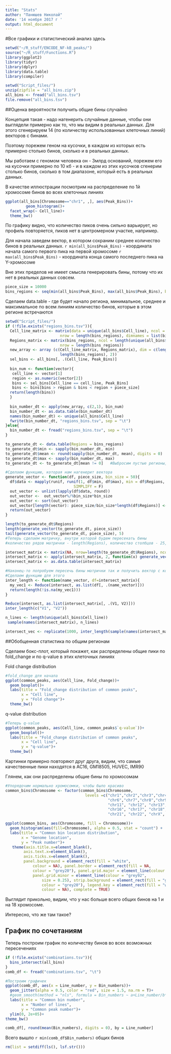 ```yaml
---
title: "Stats"
author: "Панюшев Николай"
date: '14 ноября 2017 г '
output: html_document
---
```


#Все графики и статистический анализ здесь

```r
setwd("~/R_stuff/ENCODE_NF-kB_peaks/")
source("~/R_stuff/Functions.R")
library(ggplot2)
library(tidyr)
library(dplyr)
library(data.table)
library(compiler)
```

```r
setwd("Script_files/")
unzip(zipfile = "all_bins.zip")
all_bins <- fread("all_bins.tsv")
file.remove("all_bins.tsv")
```

##Оценка вероятности получить общие бины случайно

Концепция такая - надо нагенерить случайные данные, чтобы они выглядели примерно как то, что мы видим в реальных данных. 
Для этого сгенерируем 14 (по количеству использованных клеточных линий) векторов с бинами.  

Поэтому порежем геном на кусочки, в каждом из которых есть примерно столько бинов, сколько и в реальных данных. 

Мы работаем с геномом человека он - 3млрд оснований, порежем его на кусочки примерно по 10 кб - и в каждом из этих кусочков сгенерим столько бинов, сколько в том диапазоне, который есть в реальных данных. 


В качестве иллюстрации посмотрим на распределение по 1й хромосоме бинов во всех клеточных линиях
```r
ggplot(all_bins[Chromosome=="chr1", ,], aes(Peak_Bins))+
         geom_histogram()+
  facet_wrap(~ Cell_line)+       
  theme_bw()
```

По графику видно, что количество пиков очень сильно варьирует, но профиль повторяется, пиков нет в центромерном участке, например. 

Для начала заведем вектор, в котором сохраним среднее количество бинов в реальных данных.
`r min(all_bins$Peak_Bins)` - координата начала самого первого пика на первой хромосоме
`r max(all_bins$Peak_Bins)` - координата конца самого последнего пика на Y-хромосоме

Вне этих пределов не имеет смысла генерировать бины, потому что их нет в реальных данных совсем.

```r
piece_size = 10000
bins_regions <- seq(min(all_bins$Peak_Bins), max(all_bins$Peak_Bins), by = piece_size) #Определили координаты начала участков, где будем пики генерить
```

Cделаем data.table - где будет начало региона, минимальное, среднее и максимальное по всем линиям количество бинов, которые в этом регионе встречаются

```r
setwd("Script_files/")
if (!file.exists("regions_bins.tsv")){
  Cell_line_matrix <- matrix(data = unique(all_bins$Cell_line), ncol = length(unique(all_bins$Cell_line)),
                        nrow = length(bins_regions), dimnames = list(bins_regions, unique(all_bins$Cell_line)))
  Regions_matrix <- matrix(bins_regions, ncol = length(unique(all_bins$Cell_line)),
                        nrow = length(bins_regions))
  new_array <- array (c(Cell_line_matrix, Regions_matrix), dim = c(length(unique(all_bins$Cell_line)),
                        length(bins_regions), 2))
  sel_bins <- all_bins[, .(Cell_line, Peak_Bins)]
  
  bin_num <- function(vector){
   cell_line <- vector[1]
   region <- as.numeric(vector[2])
   bins <- sel_bins[Cell_line == cell_line, Peak_Bins]
   bins <- bins[bins > region & bins < region + piece_size]
  return(length(bins))
  }
  
  bin_number_dt <- apply(new_array, c(2,1), bin_num)
  bin_number_dt <- as.data.table(bin_number_dt)
  names(bin_number_dt) <- unique(all_bins$Cell_line) 
  fwrite(bin_number_dt, "regions_bins.tsv", sep = "\t")
}else{
  bin_number_dt <- fread("regions_bins.tsv", sep = "\t")
}

to_generate_dt <- data.table(Regions = bins_regions)
to_generate_dt$min <- sapply(bin_number_dt, min)
to_generate_dt$mean <- round(sapply(bin_number_dt, mean), digits = 0)
to_generate_dt$max <- sapply(bin_number_dt, max)
to_generate_dt <- to_generate_dt[mean != 0]   #Выбросим пустые регионы, где в среднем нет бинов, только выбросы какие-то

#Сделаем функцию, которая нам нагенерит вектора
generate_vector <- function(df, piece_size, bin_size = 50){
  df$data <- mapply(runif, runif(1, df$min, df$max), min = df$Regions, max = (df$Regions + piece_size),
                              SIMPLIFY = F)
  out_vector <- unlist(lapply(df$data, round))
  out_vector <-  out_vector%/%bin_size*bin_size
  out_vector <- sort(out_vector)
  out_vector[length(vector): piece_size/bin_size*length(df$Regions)] <- NA
  return(out_vector)
}

length(to_generate_dt$Regions)
length(generate_vector(to_generate_dt, piece_size))
tail(generate_vector(to_generate_dt, piece_size), 5)
#Теперь сделаем матричку, внутри которой будем пересекать бины
#количество рядов матрички - length(Regions), количество столбцов - 25, этого будет достаточно для генерации 1000 уникальных сочетаний по 14 линиям

intersect_matrix <- matrix(NA, nrow=length(to_generate_dt$Regions), ncol = 25)
intersect_matrix <- apply(intersect_matrix, 2, function(x) generate_vector(to_generate_dt, piece_size))
intersect_matrix <- as.data.table(intersect_matrix)

#Наконец-то попробуем пересечь бины матрички так и получить вектор с количеством общих бинов
#Сделаем функцию для этого
inter_length <- function(name_vector, df=intersect_matrix){
  my_vec1 <- Reduce(intersect, as.list(df[, .(name_vector)]))
  return(length(!is.na(my_vec1)))
}

Reduce(intersect, as.list(intersect_matrix[, .(V1, V2)]))
inter_length(c("V1", "V2"))

n_lines <- length(unique(all_bins$Cell_line))
 sample(names(intersect_matrix), n_lines)

intersect_vec <- replicate(1000, inter_length(sample(names(intersect_matrix), n_lines))) 

```


##Обобщенная статистика по общим регионам

Сделаем бокс-плот, который покажет, как распределены общие пики по fold_change и по q-value в этих клеточных линиях

Fold change distribution
```r
#fold_change для начала
ggplot(common_peaks, aes(Cell_line, Fold_change))+
  geom_boxplot()+
  labs(title = "Fold_change distribution of common peaks",
       x = "Cell line",
       y = "Fold change")+
  theme_bw()
```

q-value distribution
```r
#Теперь q-value
ggplot(common_peaks, aes(Cell_line, common_peaks$`q-value`))+
  geom_boxplot()+
  labs(title = "Fold_change distribution of common peaks",
       x = "Cell line",
       y = "q-value")+
  theme_bw()
```
Картинки примерно повторяют друг друга, видим, что самые качественные пики находятся в AC16, GM18505, HUVEC, IMR90

Глянем, как они распределены общие бины по хромосомам

```r
#Упорядочим нормально хромосомки, чтобы было красиво
common_bins$Chromosome <- factor(common_bins$Chromosome, 
                                   levels =c("chr1","chr2","chr3","chr4","chr5",
                                             "chr6","chr7","chr8","chr9","chr10",
                                             "chr11", "chr12", "chr13", "chr14", "chr15",
                                             "chr16", "chr17", "chr18", "chr19", "chr20",
                                             "chr21", "chr22", "chrX", "chrY"))

ggplot(common_bins, aes(Chromosome, fill = Chromosome))+
  geom_histogram(aes(fill=Chromosome), alpha = 0.5, stat = "count") +
  labs(title = "Common bin location distribution",
       x = "Genome location",
       y = "Peak number")+
   theme(axis.title.x=element_blank(),
        axis.text.x=element_blank(),
        axis.ticks.x=element_blank(),
        panel.background = element_rect(fill = "white", 
            colour = NA), panel.border = element_rect(fill = NA, 
            colour = "grey20"), panel.grid.major = element_line(colour = "grey92"), 
            panel.grid.minor = element_line(colour = "grey92", 
                size = 0.25), strip.background = element_rect(fill = "grey85", 
                colour = "grey20"), legend.key = element_rect(fill = "white", 
                colour = NA), complete = TRUE)
```

Выглядит прикольно, видим, что у нас больше всего общих бинов на 1 и на 18 хромосоме.

Интересно, что же там такое?

## График по сочетаниям

Теперь построим график по количеству бинов во всех возможных пересечениях
```r
if (!file.exists("combinations.tsv")){
  bins_intersect(all_bins)
}
comb_df <- fread("combinations.tsv", "\t")
```

```r
#Построим графичек
ggplot(comb_df, aes(x = Line_number, y = Bin_numbers))+
  geom_jitter(alpha = 0.5, color = "red", size = 1.5, na.rm = T)+
  #geom_smooth(method = "nls", formula = Bin_numbers ~ a+Line_number/b*Line_number,  se = FALSE, fullrange = TRUE)+
  labs(title = "Common bin number",
       x = "Number of lines",
       y = "Common peak number")+
  ylim(0, 2e+05)+
theme_bw()
```

```r
comb_df[, round(mean(Bin_numbers), digits = 0), by = Line_number] 
```
Всего вышло `r min(comb_df$Bin_numbers)` общих бинов

```r
rm(list = setdiff(ls(), lsf.str()))
```
